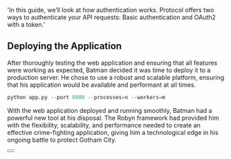   'In this guide, we’ll look at how authentication works. Protocol offers two ways to authenticate your API requests: Basic authentication and OAuth2 with a token.'


## Deploying the Application

After thoroughly testing the web application and ensuring that all features were working as expected, Batman decided it was time to deploy it to a production server. He chose to use a robust and scalable platform, ensuring that his application would be available and performant at all times.


```python {{ title: 'Deploying the Application' }}
python app.py --port 8000 --processes=n --workers=m
```

With the web application deployed and running smoothly, Batman had a powerful new tool at his disposal. The Robyn framework had provided him with the flexibility, scalability, and performance needed to create an effective crime-fighting application, giving him a technological edge in his ongoing battle to protect Gotham City.


<div className="not-prose">
  <Button
    href="/documentation/example_app/templates"
    variant="text"
    arrow="right"
    children="Adding a Frontend"
  />
</div>




